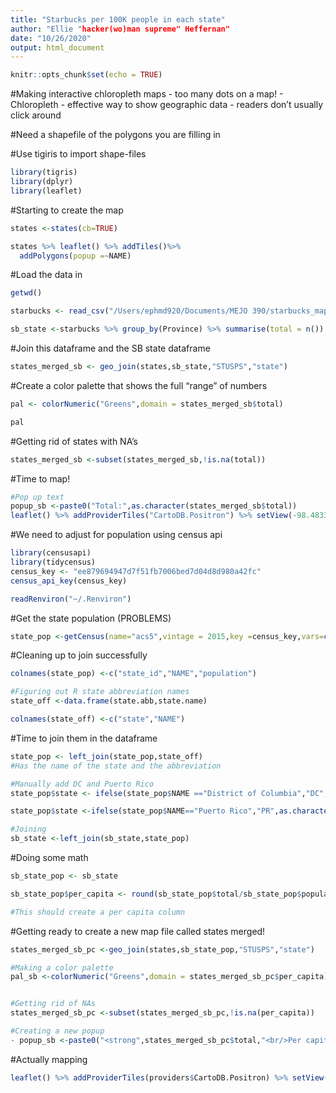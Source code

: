 ```yaml
---
title: "Starbucks per 100K people in each state"
author: "Ellie "hacker(wo)man supreme" Heffernan"
date: "10/26/2020"
output: html_document
---
```


```r
knitr::opts_chunk$set(echo = TRUE)
```

#Making interactive chloropleth maps
- too many dots on a map! 
- Chloropleth
  - effective way to show geographic data 
  - readers don't usually click around 
  
#Need a shapefile of the polygons you are filling in

#Use tigiris to import shape-files
```r
library(tigris)
library(dplyr)
library(leaflet)
```

#Starting to create the map
```r
states <-states(cb=TRUE)

states %>% leaflet() %>% addTiles()%>%
  addPolygons(popup =~NAME)
```

#Load the data in
```r
getwd()

starbucks <- read_csv("/Users/ephmd920/Documents/MEJO 390/starbucks_maps/starbucks.csv")

sb_state <-starbucks %>% group_by(Province) %>% summarise(total = n()) %>% mutate(type = "Starbucks") %>% rename(state = Province)
```

#Join this dataframe and the SB state dataframe
```r
states_merged_sb <- geo_join(states,sb_state,"STUSPS","state")

```


#Create a color palette that shows the full "range" of numbers
```r
pal <- colorNumeric("Greens",domain = states_merged_sb$total)

pal
```

#Getting rid of states with NA's
```r
states_merged_sb <-subset(states_merged_sb,!is.na(total))
```


#Time to map!
```r
#Pop up text
popup_sb <-paste0("Total:",as.character(states_merged_sb$total))
leaflet() %>% addProviderTiles("CartoDB.Positron") %>% setView(-98.483330,38.712046,zoom=4) %>% addPolygons(data=states_merged_sb,fillColor = pal(states_merged_sb$total), fillOpacity = .7,weight = .2,smoothFactor = .2,popup = ~popup_sb) %>% addLegend(pal = pal,values=states_merged_sb$total,position = "bottomright",title = "Starbucks")
```

#We need to adjust for population using census api 
```r
library(censusapi)
library(tidycensus)
census_key <- "ee879694947d7f51fb7006bed7d04d8d980a42fc"
census_api_key(census_key)

readRenviron("~/.Renviron")

```

#Get the state population (PROBLEMS)
```r
state_pop <-getCensus(name="acs5",vintage = 2015,key =census_key,vars=c("NAME","B01003_001E"),region = "state:*")
```

#Cleaning up to join successfully
```r
colnames(state_pop) <-c("state_id","NAME","population")

#Figuring out R state abbreviation names
state_off <-data.frame(state.abb,state.name)

colnames(state_off) <-c("state","NAME")
```
#Time to join them in the dataframe
```r
state_pop <- left_join(state_pop,state_off)
#Has the name of the state and the abbreviation

#Manually add DC and Puerto Rico
state_pop$state <- ifelse(state_pop$NAME =="District of Columbia","DC",as.character(state_pop$state))

state_pop$state <-ifelse(state_pop$NAME=="Puerto Rico","PR",as.character(state_pop$state))

#Joining
sb_state <-left_join(sb_state,state_pop)
```


#Doing some math
```r
sb_state_pop <- sb_state

sb_state_pop$per_capita <- round(sb_state_pop$total/sb_state_pop$population*100,000)

#This should create a per capita column 
```

#Getting ready to create a new map file called states merged!
```r
states_merged_sb_pc <-geo_join(states,sb_state_pop,"STUSPS","state")

#Making a color palette
pal_sb <-colorNumeric("Greens",domain = states_merged_sb_pc$per_capita)


#Getting rid of NAs 
states_merged_sb_pc <-subset(states_merged_sb_pc,!is.na(per_capita))

#Creating a new popup
- popup_sb <-paste0("<strong",states_merged_sb_pc$total,"<br/>Per capita:",as.character(states_merged_sb_pc$per_capita))
```


#Actually mapping
```r
leaflet() %>% addProviderTiles(providers$CartoDB.Positron) %>% setView(-98.483330,38.712046,zoom=4) %>% addPolygons(data=states_merged_sb,fillColor = pal_sb(states_merged_sb_pc$per_capita), fillOpacity = .9,weight = .2,smoothFactor = .2,popup = ~popup_sb) %>% addLegend(pal = pal_sb,values=states_merged_sb_pc$per_capita,position = "bottomright",title = "Starbucks <br/> per 100,000 <br/> residents")
```







